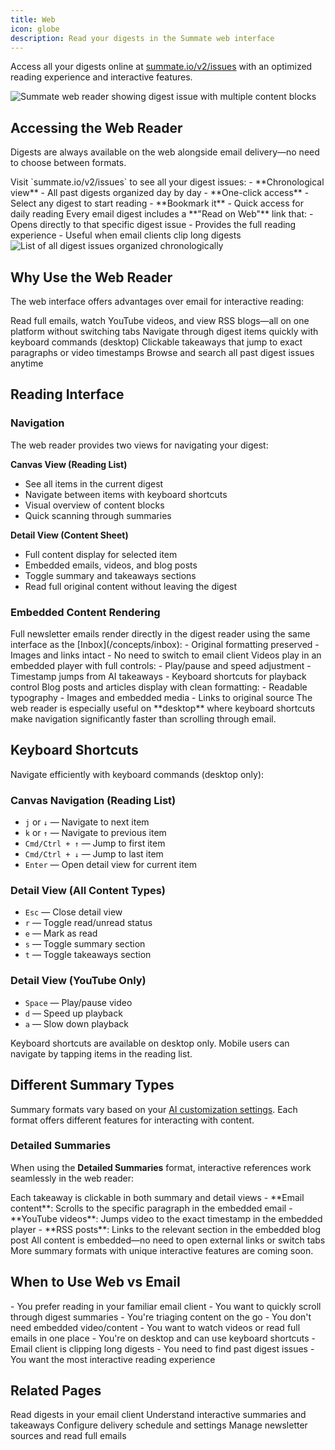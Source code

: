 ```yaml
---
title: Web
icon: globe
description: Read your digests in the Summate web interface
---
```


Access all your digests online at [summate.io/v2/issues](https://summate.io/v2/issues) with an optimized reading experience and interactive features.

<Frame>
  <img src="/images/reading/web-reader.png" alt="Summate web reader showing digest issue with multiple content blocks" />
</Frame>

## Accessing the Web Reader

Digests are always available on the web alongside email delivery—no need to choose between formats.

<Tabs>
  <Tab title="Direct Access">
    Visit `summate.io/v2/issues` to see all your digest issues:
    - **Chronological view** - All past digests organized day by day
    - **One-click access** - Select any digest to start reading
    - **Bookmark it** - Quick access for daily reading
  </Tab>
  <Tab title="From Email">
    Every email digest includes a **"Read on Web"** link that:
    - Opens directly to that specific digest issue
    - Provides the full reading experience
    - Useful when email clients clip long digests
  </Tab>
</Tabs>

<Frame>
  <img src="/images/reading/digest-issues-list.png" alt="List of all digest issues organized chronologically" />
</Frame>

## Why Use the Web Reader

The web interface offers advantages over email for interactive reading:

<CardGroup cols={2}>
  <Card title="Embedded Content" icon="window-restore">
    Read full emails, watch YouTube videos, and view RSS blogs—all on one platform without switching tabs
  </Card>
  <Card title="Keyboard Shortcuts" icon="keyboard">
    Navigate through digest items quickly with keyboard commands (desktop)
  </Card>
  <Card title="Interactive Features" icon="sparkles">
    Clickable takeaways that jump to exact paragraphs or video timestamps
  </Card>
  <Card title="Full History" icon="clock-rotate-left">
    Browse and search all past digest issues anytime
  </Card>
</CardGroup>

## Reading Interface

### Navigation

The web reader provides two views for navigating your digest:

**Canvas View (Reading List)**
- See all items in the current digest
- Navigate between items with keyboard shortcuts
- Visual overview of content blocks
- Quick scanning through summaries

**Detail View (Content Sheet)**
- Full content display for selected item
- Embedded emails, videos, and blog posts
- Toggle summary and takeaways sections
- Read full original content without leaving the digest

### Embedded Content Rendering

<Tabs>
  <Tab title="Email Content">
    Full newsletter emails render directly in the digest reader using the same interface as the [Inbox](/concepts/inbox):
    - Original formatting preserved
    - Images and links intact
    - No need to switch to email client
  </Tab>
  <Tab title="YouTube Videos">
    Videos play in an embedded player with full controls:
    - Play/pause and speed adjustment
    - Timestamp jumps from AI takeaways
    - Keyboard shortcuts for playback control
  </Tab>
  <Tab title="RSS Blogs">
    Blog posts and articles display with clean formatting:
    - Readable typography
    - Images and embedded media
    - Links to original source
  </Tab>
</Tabs>

<Tip>
The web reader is especially useful on **desktop** where keyboard shortcuts make navigation significantly faster than scrolling through email.
</Tip>

## Keyboard Shortcuts

Navigate efficiently with keyboard commands (desktop only):

### Canvas Navigation (Reading List)

- `j` or `↓` — Navigate to next item
- `k` or `↑` — Navigate to previous item
- `Cmd/Ctrl + ↑` — Jump to first item
- `Cmd/Ctrl + ↓` — Jump to last item
- `Enter` — Open detail view for current item

### Detail View (All Content Types)

- `Esc` — Close detail view
- `r` — Toggle read/unread status
- `e` — Mark as read
- `s` — Toggle summary section
- `t` — Toggle takeaways section

### Detail View (YouTube Only)

- `Space` — Play/pause video
- `d` — Speed up playback
- `a` — Slow down playback

<Info>
Keyboard shortcuts are available on desktop only. Mobile users can navigate by tapping items in the reading list.
</Info>

## Different Summary Types

Summary formats vary based on your [AI customization settings](/concepts/ai-features). Each format offers different features for interacting with content.

### Detailed Summaries

When using the **Detailed Summaries** format, interactive references work seamlessly in the web reader:

<Steps>
  <Step title="Click on key takeaways">
    Each takeaway is clickable in both summary and detail views
  </Step>
  <Step title="Jump to exact context">
    - **Email content**: Scrolls to the specific paragraph in the embedded email
    - **YouTube videos**: Jumps video to the exact timestamp in the embedded player
    - **RSS posts**: Links to the relevant section in the embedded blog post
  </Step>
  <Step title="Read or watch in place">
    All content is embedded—no need to open external links or switch tabs
  </Step>
</Steps>

<Info>
More summary formats with unique interactive features are coming soon.
</Info>

## When to Use Web vs Email

<Tabs>
  <Tab title="Use Email When...">
    - You prefer reading in your familiar email client
    - You want to quickly scroll through digest summaries
    - You're triaging content on the go
    - You don't need embedded video/content
  </Tab>
  <Tab title="Use Web When...">
    - You want to watch videos or read full emails in one place
    - You're on desktop and can use keyboard shortcuts
    - Email client is clipping long digests
    - You need to find past digest issues
    - You want the most interactive reading experience
  </Tab>
</Tabs>

## Related Pages

<CardGroup cols={2}>
  <Card title="Email Reading" icon="envelope" href="/reading/email">
    Read digests in your email client
  </Card>
  <Card title="AI Features" icon="sparkles" href="/concepts/ai-features">
    Understand interactive summaries and takeaways
  </Card>
  <Card title="Digests" icon="newspaper" href="/concepts/digests">
    Configure delivery schedule and settings
  </Card>
  <Card title="Inbox" icon="inbox" href="/concepts/inbox">
    Manage newsletter sources and read full emails
  </Card>
</CardGroup>
